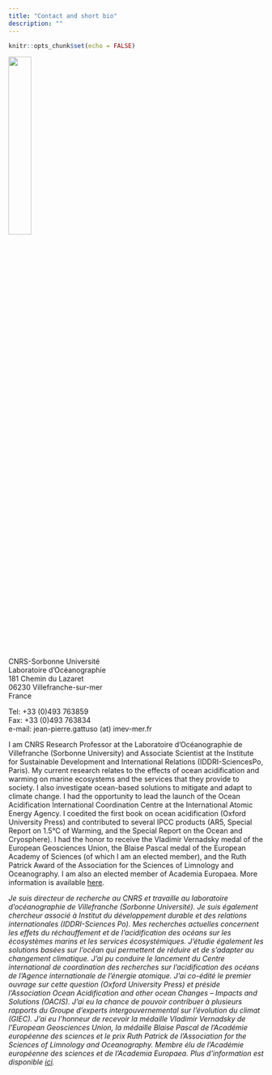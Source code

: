 ```yaml
---
title: "Contact and short bio"
description: ""
---
```


```r
knitr::opts_chunk$set(echo = FALSE)
```

![](images/2019-10_France2_small.JPG){width=30%}

CNRS-Sorbonne Université<br>
Laboratoire d'Océanographie<br>
181 Chemin du Lazaret<br>
06230 Villefranche-sur-mer<br>
France<br>

Tel: +33 (0)493 763859<br>
Fax: +33 (0)493 763834<br>
e-mail: jean-pierre.gattuso (at) imev-mer.fr<br>

I am CNRS Research Professor at the Laboratoire d'Océanographie de Villefranche (Sorbonne University) and Associate Scientist at the Institute for Sustainable Development and International Relations (IDDRI-SciencesPo, Paris). My current research relates to the effects of ocean acidification and warming on marine ecosystems and the services that they provide to society. I also investigate ocean-based solutions to mitigate and adapt to climate change. I had the opportunity to lead the launch of the Ocean Acidification International Coordination Centre at the International Atomic Energy Agency. I coedited the first book on ocean acidification (Oxford University Press) and contributed to several IPCC products (AR5, Special Report on 1.5°C of Warming, and the Special Report on the Ocean and Cryosphere). I had the honor to receive the Vladimir Vernadsky medal of the European Geosciences Union, the Blaise Pascal medal of the European Academy of Sciences (of which I am an elected member), and the Ruth Patrick Award of the Association for the Sciences of Limnology and Oceanography. I am also an elected member of Academia Europaea. More information is available [here](cv.html).

_Je suis directeur de recherche au CNRS et travaille au laboratoire d'océanographie de Villefranche (Sorbonne Université). Je suis également chercheur associé à Institut du développement durable et des relations internationales (IDDRI-Sciences Po). Mes recherches actuelles concernent les effets du réchauffement et de l'acidification des océans sur les écosystèmes marins et les services écosystémiques. J'étudie également les solutions basées sur l’océan qui permettent de réduire et de s’adapter au changement climatique. J'ai pu conduire le lancement du Centre international de coordination des recherches sur l'acidification des océans de l’Agence internationale de l’énergie atomique. J'ai co-édité le premier ouvrage sur cette question (Oxford University Press) et préside l’Association Ocean Acidification and other ocean Changes – Impacts and Solutions (OACIS). J'ai eu la chance de pouvoir contribuer à plusieurs rapports du Groupe d’experts intergouvernemental sur l’évolution du climat (GIEC). J'ai eu l'honneur de recevoir la médaille Vladimir Vernadsky de l’European Geosciences Union, la médaille Blaise Pascal de l'Académie européenne des sciences et le prix Ruth Patrick de l’Association for the Sciences of Limnology and Oceanography. Membre élu de l’Académie européenne des sciences et de l’Academia Europaea. Plus d’information est disponible [ici](cv.html)._

